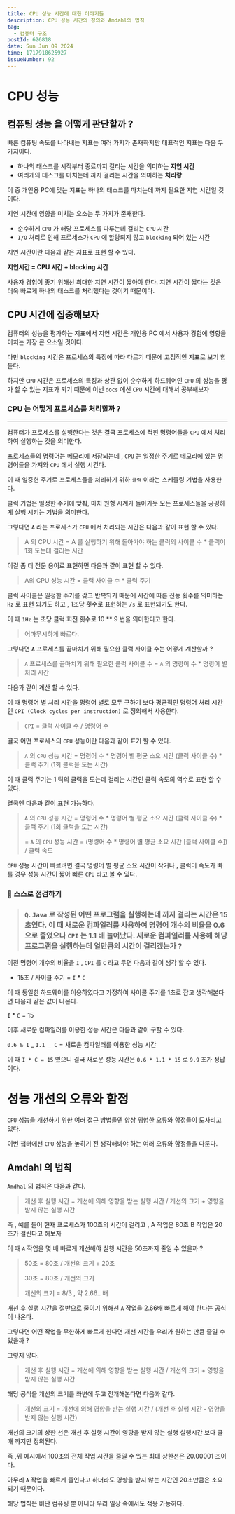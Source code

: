 ```yaml
---
title: CPU 성능 시간에 대한 이야기들
description: CPU 성능 시간의 정의와 Amdahl의 법칙
tag:
  - 컴퓨터 구조
postId: 626818
date: Sun Jun 09 2024
time: 1717918625927
issueNumber: 92
---
```


# CPU 성능

## 컴퓨팅 성능 을 어떻게 판단할까 ?

빠른 컴퓨팅 속도를 나타내는 지표는 여러 가지가 존재하지만 대표적인 지표는 다음 두 가지이다.

- 하나의 태스크를 시작부터 종료까지 걸리는 시간을 의미하는 **지연 시간**
- 여러개의 테스크를 마치는데 까지 걸리는 시간을 의미하는 **처리량**

이 중 개인용 PC에 맞는 지표는 하나의 태스크를 마치는데 까지 필요한 지연 시간일 것이다.

지연 시간에 영향을 미치는 요소는 두 가지가 존재한다.

- 순수하게 `CPU` 가 해당 프로세스를 다루는데 걸리는 `CPU` 시간
- `I/O` 처리로 인해 프로세스가 `CPU` 에 할당되지 않고 `blocking` 되어 있는 시간

지연 시간이란 다음과 같은 지표로 표현 할 수 있다.

**지연시간 = CPU 시간 + blocking 시간**

사용자 경험이 좋기 위해선 최대한 지연 시간이 짧아야 한다. 지연 시간이 짧다는 것은 더욱 빠르게 하나의 태스크를 처리했다는 것이기 때문이다.

## CPU 시간에 집중해보자

컴퓨터의 성능을 평가하는 지표에서 지연 시간은 개인용 PC 에서 사용자 경험에 영향을 미치는 가장 큰 요소일 것이다.

다만 `blocking` 시간은 프로세스의 특징에 따라 다르기 때문에 고정적인 지표로 보기 힘들다.

하지만 `CPU` 시간은 프로세스의 특징과 상관 없이 순수하게 하드웨어인 `CPU` 의 성능을 평가 할 수 있는 지표가 되기 때문에 이번 `docs` 에선 `CPU` 시간에 대해서 공부해보자

### CPU 는 어떻게 프로세스를 처리할까 ?

---

컴퓨터가 프로세스를 실행한다는 것은 결국 프로세스에 적힌 명령어들을 `CPU` 에서 처리하여 실행하는 것을 의미한다.

프로세스들의 명령어는 메모리에 저장되는데 , `CPU` 는 일정한 주기로 메모리에 있는 명령어들을 가져와 `CPU` 에서 실행 시킨다.

이 때 일중헌 주기로 프로세스들을 처리하기 위하 `클럭` 이라는 스케줄링 기법을 사용한다.

클럭 기법은 일정한 주기에 맞춰, 마치 원형 시계가 돌아가듯 모든 프로세스들을 공평하게 실행 시키는 기법을 의미한다.

그렇다면 `A` 라는 프로세스가 `CPU` 에서 처리되는 시간은 다음과 같이 표현 할 수 있다.

> A 의 CPU 시간 = A 를 실행하기 위해 돌아가야 하는 클럭의 사이클 수 \* 클럭이 1회 도는데 걸리는 시간

이걸 좀 더 전문 용어로 표현하면 다음과 같이 표현 할 수 있다.

> A의 CPU 성능 시간 = 클럭 사이클 수 \* 클럭 주기

클럭 사이클은 일정한 주기를 갖고 반복되기 때문에 시간에 따른 진동 횟수를 의미하는 `Hz` 로 표현 되기도 하고 , 1초당 횟수로 표현하는 `/s` 로 표현되기도 한다.

이 때 `1Hz` 는 초당 클럭 회전 횟수로 10 \*\* 9 번을 의미한다고 한다.

> 어마무시하게 빠르다.

그렇다면 `A` 프로세스를 끝마치기 위해 필요한 클럭 사이클 수는 어떻게 계산할까 ?

> `A` 프로세스를 끝마치기 위해 필요한 클럭 사이클 수 = `A` 의 명령어 수 \* 명령어 별 처리 시간

다음과 같이 계산 할 수 있다.

이 때 명령어 별 처리 시간을 명령어 별로 모두 구하기 보다 평균적인 명령어 처리 시간인 `CPI (Clock cycles per instruction)` 로 정의해서 사용한다.

> `CPI` = 클럭 사이클 수 / 명령어 수

결국 어떤 프로세스의 `CPU` 성능이란 다음과 같이 표기 할 수 있다.

> `A` 의 `CPU` 성능 시간 = 명령어 수 \* 명령어 별 평균 소요 시간 (클럭 사이클 수) \* 클럭 주기 (1회 클럭을 도는 시간)

이 때 클럭 주기는 1 틱의 클럭을 도는데 걸리는 시간인 클럭 속도의 역수로 표현 할 수 있다.

결국엔 다음과 같이 표현 가능하다.

> `A` 의 `CPU` 성능 시간 = 명령어 수 \* 명령어 별 평균 소요 시간 (클럭 사이클 수) \* 클럭 주기 (1회 클럭을 도는 시간)
>
> = `A` 의 `CPU` 성능 시간 = (명령어 수 \* 명령어 별 평균 소요 시간 [클럭 사이클 수]) / 클럭 속도

`CPU` 성능 시간이 빠르려면 결국 명령어 별 평균 소요 시간이 작거나 , 클럭이 속도가 빠를 경우 성능 시간이 짧아 빠른 `CPU` 라고 볼 수 있다.

### 🤔 스스로 점검하기

> ### `Q`. `Java` 로 작성된 어떤 프로그램을 실행하는데 까지 걸리는 시간은 15초였다. 이 때 새로운 컴파일러를 사용하여 명령어 개수의 비율을 0.6 으로 줄였으나 `CPI` 는 1.1 배 늘어났다. 새로운 컴파일러를 사용해 해당 프로그램을 실행하는데 얼만큼의 시간이 걸리겠는가 ?

이전 명령어 개수의 비율을 `I` , `CPI` 를 `C` 라고 두면 다음과 같이 생각 할 수 있다.

- 15초 / 사이클 주기 = `I` \* `C`

이 때 동일한 하드웨어를 이용하였다고 가정하여 사이클 주기를 1초로 잡고 생각해본다면 다음과 같은 값이 나온다.

`I` \* `C` = 15

이후 새로운 컴파일러를 이용한 성능 시간은 다음과 같이 구할 수 있다.

`0.6 & I` _ `1.1 _ C` = 새로운 컴파일러를 이용한 성능 시간

이 때 `I * C = 15` 였으니 결국 새로운 성능 시간은 `0.6 * 1.1 * 15` 로 `9.9` 초가 정답이다.

# 성능 개선의 오류와 함정

`CPU` 성능을 개선하기 위한 여러 접근 방법들엔 항상 위험한 오류와 함정들이 도사리고 있다.

이번 챕터에선 `CPU` 성능을 높히기 전 생각해봐야 하는 여러 오류와 함정들을 다룬다.

## Amdahl 의 법칙

`Amdhal` 의 법칙은 다음과 같다.

> 개선 후 실행 시간 = 개선에 의해 영향을 받는 실행 시간 / 개선의 크기 + 영향을 받지 않는 실행 시간

즉 , 예를 들어 현재 프로세스가 100초의 시간이 걸리고 , A 작업은 80초 B 작업은 20초가 걸린다고 해보자

이 때 `A` 작업을 몇 배 빠르게 개선해야 실행 시간을 50초까지 줄일 수 있을까 ?

> 50초 = 80초 / 개선의 크기 + 20초
>
> 30초 = 80초 / 개선의 크기
>
> 개선의 크기 = 8/3 , 약 2.66.. 배

개선 후 실행 시간을 절반으로 줄이기 위해선 `A` 작업을 2.66배 빠르게 해야 한다는 공식이 나온다.

그렇다면 어떤 작업을 무한하게 빠르게 한다면 개선 시간을 우리가 원하는 만큼 줄일 수 있을까 ?

그렇지 않다.

> 개선 후 실행 시간 = 개선에 의해 영향을 받는 실행 시간 / 개선의 크기 + 영향을 받지 않는 실행 시간

해당 공식을 개선의 크기를 좌변에 두고 전개해본다면 다음과 같다.

> 개선의 크기 = 개선에 의해 영향을 받는 실행 시간 / (개선 후 실행 시간 - 영향을 받지 않는 실행 시간)

개선의 크기의 상한 선은 개선 후 실행 시간이 영향을 받지 않는 실행 실행시간 보다 클 때 까지만 정의된다.

즉 ,위 예시에서 100초의 전체 작업 시간을 줄일 수 있는 최대 상한선은 20.00001 초이다.

아무리 `A` 작업을 빠르게 줄인다고 하더라도 영향을 받지 않는 시간인 20초만큼은 소요되기 때문이다.

해당 법칙은 비단 컴퓨팅 뿐 아니라 우리 일상 속에서도 적용 가능하다.
